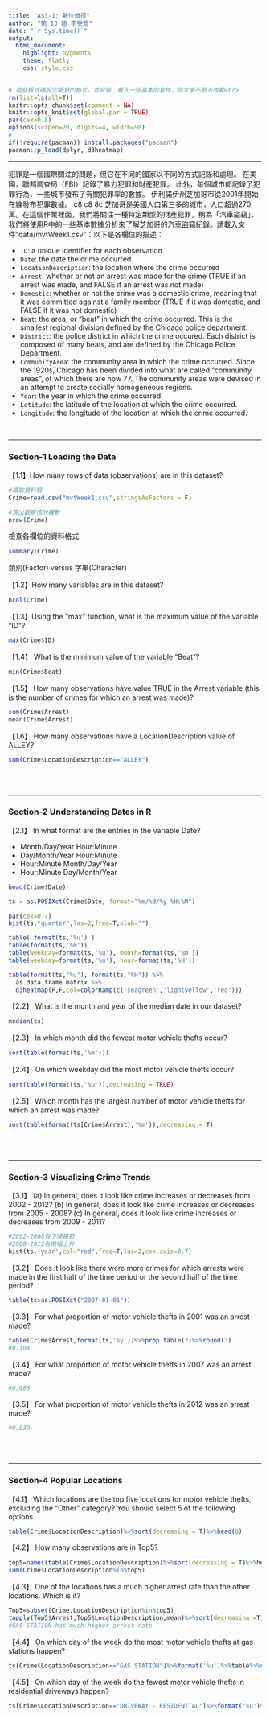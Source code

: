 ```yaml
---
title: "AS3-1: 數位偵探"
author: "第 13 組 李雯萱"
date: "`r Sys.time()`"
output: 
  html_document:
    highlight: pygments
    theme: flatly
    css: style.css
---
```


```r
# 這些程式碼設定網頁的格式，並安裝、載入一些基本的套件，請大家不要去改動<br>
rm(list=ls(all=T))
knitr::opts_chunk$set(comment = NA)
knitr::opts_knit$set(global.par = TRUE)
par(cex=0.8)
options(scipen=20, digits=4, width=90)
#
if(!require(pacman)) install.packages("pacman")
pacman::p_load(dplyr, d3heatmap)
```
<hr>

犯罪是一個國際關注的問題，但它在不同的國家以不同的方式記錄和處理。 在美國，聯邦調查局（FBI）記錄了暴力犯罪和財產犯罪。 此外，每個城市都記錄了犯罪行為，一些城市發布了有關犯罪率的數據。 伊利諾伊州芝加哥市從2001年開始在線發布犯罪數據。
c8 c8 8c 
芝加哥是美國人口第三多的城市，人口超過270萬。在這個作業裡面，我們將關注一種特定類型的財產犯罪，稱為「汽車盜竊」，我們將使用R中的一些基本數據分析來了解芝加哥的汽車盜竊紀錄。請載入文件"data/mvtWeek1.csv"：以下是各欄位的描述：

+ `ID`: a unique identifier for each observation
+ `Date`: the date the crime occurred
+ `LocationDescription`: the location where the crime occurred
+ `Arrest`: whether or not an arrest was made for the crime (TRUE if an arrest was made, and FALSE if an arrest was not made)
+ `Domestic`: whether or not the crime was a domestic crime, meaning that it was committed against a family member (TRUE if it was domestic, and FALSE if it was not domestic)
+ `Beat`: the area, or "beat" in which the crime occurred. This is the smallest regional division defined by the Chicago police department.
+ `District`: the police district in which the crime occured. Each district is composed of many beats, and are defined by the Chicago Police Department.
+ `CommunityArea`: the community area in which the crime occurred. Since the 1920s, Chicago has been divided into what are called "community areas", of which there are now 77. The community areas were devised in an attempt to create socially homogeneous regions.
+ `Year`: the year in which the crime occurred.
+ `Latitude`: the latitude of the location at which the crime occurred.
+ `Longitude`: the longitude of the location at which the crime occurred.

<br>

- - -

###  Section-1 Loading the Data

【1.1】How many rows of data (observations) are in this dataset?
```r
#讀取資料框
Crime=read.csv("mvtWeek1.csv",stringsAsFactors = F)
```

```r
#算出觀察值的欄數
nrow(Crime)
```

檢查各欄位的資料格式
```r
summary(Crime)
```

類別(Factor) versus 字串(Character)

【1.2】How many variables are in this dataset?
```r
ncol(Crime)
```


【1.3】Using the "max" function, what is the maximum value of the variable "ID"?
```r
max(Crime$ID)
```


【1.4】 What is the minimum value of the variable "Beat"?
```r
min(Crime$Beat)
```


【1.5】 How many observations have value TRUE in the Arrest variable (this is the number of crimes for which an arrest was made)?
```r
sum(Crime$Arrest)
mean(Crime$Arrest)
```

【1.6】 How many observations have a LocationDescription value of ALLEY?
```r
sum(Crime$LocationDescription=="ALLEY")
```


<br><br>

- - -

### Section-2 Understanding Dates in R

【2.1】 In what format are the entries in the variable Date?

+ Month/Day/Year Hour:Minute
+ Day/Month/Year Hour:Minute
+ Hour:Minute Month/Day/Year
+ Hour:Minute Day/Month/Year

```r
head(Crime$Date)
```

```r
ts = as.POSIXct(Crime$Date, format="%m/%d/%y %H:%M")
```

```r
par(cex=0.7)
hist(ts,"quarter",las=2,freq=T,xlab="")
```

```r
table( format(ts,'%u') )
table(format(ts,'%m'))
table(weekday=format(ts,'%u'), month=format(ts,'%m'))
table(weekday=format(ts,'%u'), hour=format(ts,'%H'))
```

```r
table(format(ts,"%u"), format(ts,"%H")) %>% 
  as.data.frame.matrix %>% 
  d3heatmap(F,F,col=colorRamp(c('seagreen','lightyellow','red')))
```

【2.2】 What is the month and year of the median date in our dataset? 
```r
median(ts)
```

【2.3】 In which month did the fewest motor vehicle thefts occur?
```r
sort(table(format(ts,'%m')))
```


【2.4】 On which weekday did the most motor vehicle thefts occur?
```r
sort(table(format(ts,'%u')),decreasing = TRUE)
```

【2.5】 Which month has the largest number of motor vehicle thefts for which an arrest was made?
```r
sort(table(format(ts[Crime$Arrest],'%m')),decreasing = T)
```

<br><br>

- - -

### Section-3 Visualizing Crime Trends

【3.1】 (a) In general, does it look like crime increases or decreases from 2002 - 2012? (b) In general, does it look like crime increases or decreases from 2005 - 2008? (c) In general, does it look like crime increases or decreases from 2009 - 2011?

```r
#2002-2008有下降趨勢
#2008-2012有微幅上升
hist(ts,'year',col="red",freq=T,las=2,cex.axis=0.7)
```

【3.2】 Does it look like there were more crimes for which arrests were made in the first half of the time period or the second half of the time period?
```r
table(ts>as.POSIXct("2007-01-01"))
```

【3.3】 For what proportion of motor vehicle thefts in 2001 was an arrest made?
```r
table(Crime$Arrest,format(ts,'%y'))%>%prop.table(2)%>%round(3)
#0.104
```

【3.4】 For what proportion of motor vehicle thefts in 2007 was an arrest made?
```r
#0.085
```

【3.5】 For what proportion of motor vehicle thefts in 2012 was an arrest made?
```r
#0.039
```

<br><br>

- - -

### Section-4 Popular Locations

【4.1】 Which locations are the top five locations for motor vehicle thefts, excluding the "Other" category? You should select 5 of the following options.

```r
table(Crime$LocationDescription)%>%sort(decreasing = T)%>%head(6)
```

【4.2】 How many observations are in Top5?
```r
top5=names(table(Crime$LocationDescription)%>%sort(decreasing = T)%>%head(6))[-3]
sum(Crime$LocationDescription%in%top5)
```

【4.3】 One of the locations has a much higher arrest rate than the other locations. Which is it? 
```r
Top5=subset(Crime,LocationDescription%in%top5)
tapply(Top5$Arrest,Top5$LocationDescription,mean)%>%sort(decreasing =T)
#GAS STATION has much higher arrest rate
```

【4.4】 On which day of the week do the most motor vehicle thefts at gas stations happen?
```r
ts[Crime$LocationDescription=="GAS STATION"]%>%format('%u')%>%table%>%sort(decreasing = T)
```

【4.5】 On which day of the week do the fewest motor vehicle thefts in residential driveways happen?
```r
ts[Crime$LocationDescription=="DRIVEWAY - RESIDENTIAL"]%>%format('%u')%>%table%>%sort(decreasing = F)
```


<br><br><br>


